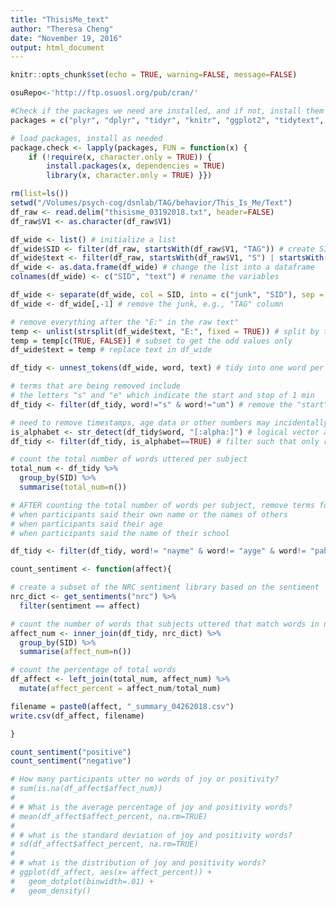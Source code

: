 ```yaml
---
title: "ThisisMe_text"
author: "Theresa Cheng"
date: "November 19, 2016"
output: html_document
---
```


```r
knitr::opts_chunk$set(echo = TRUE, warning=FALSE, message=FALSE)
```

```r
osuRepo<-'http://ftp.osuosl.org/pub/cran/'

#Check if the packages we need are installed, and if not, install them
packages = c("plyr", "dplyr", "tidyr", "knitr", "ggplot2", "tidytext", "stringr")

# load packages, install as needed
package.check <- lapply(packages, FUN = function(x) {
    if (!require(x, character.only = TRUE)) {
        install.packages(x, dependencies = TRUE)
        library(x, character.only = TRUE) }})
```

```r
rm(list=ls())
setwd("/Volumes/psych-cog/dsnlab/TAG/behavior/This_Is_Me/Text")
df_raw <- read.delim("thisisme_03192018.txt", header=FALSE) 
df_raw$V1 <- as.character(df_raw$V1)

df_wide <- list() # initialize a list
df_wide$SID <- filter(df_raw, startsWith(df_raw$V1, "TAG")) # create SID var w/ lines starting with "T"
df_wide$text <- filter(df_raw, startsWith(df_raw$V1, "S") | startsWith(df_raw$V1, "0")) # create text var w/ lines that start with S; a few typos without the word S, so I start with "0" sometimes
df_wide <- as.data.frame(df_wide) # change the list into a dataframe
colnames(df_wide) <- c("SID", "text") # rename the variables

df_wide <- separate(df_wide, col = SID, into = c("junk", "SID"), sep = "G") # separate TAG from the SIDs
df_wide <- df_wide[,-1] # remove the junk, e.g., "TAG" column

# remove everything after the "E:" in the raw text"
temp <- unlist(strsplit(df_wide$text, "E:", fixed = TRUE)) # split by the E: character, then unlist the strsplit output
temp = temp[c(TRUE, FALSE)] # subset to get the odd values only
df_wide$text = temp # replace text in df_wide

df_tidy <- unnest_tokens(df_wide, word, text) # tidy into one word per line
```

```r

# terms that are being removed include 
# the letters "s" and "e" which indicate the start and stop of 1 min
df_tidy <- filter(df_tidy, word!="s" & word!="um") # remove the "start" labels

# need to remove timestamps, age data or other numbers may incidentally be removed
is_alphabet <- str_detect(df_tidy$word, "[:alpha:]") # logical vector answering the question: is it composed of letters from the alphabet?
df_tidy <- filter(df_tidy, is_alphabet==TRUE) # filter such that only rows with letters of the alphabet are present

# count the total number of words uttered per subject
total_num <- df_tidy %>% 
  group_by(SID) %>%
  summarise(total_num=n()) 

# AFTER counting the total number of words per subject, remove terms for privacy:
# when participants said their own name or the names of others
# when participants said their age
# when participants said the name of their school 

df_tidy <- filter(df_tidy, word!= "nayme" & word!= "ayge" & word!= "pahuse" & word!= "NOS" & word!= "nos" & word!= "incomp" & word!= "birfdate")

```

```r

count_sentiment <- function(affect){

# create a subset of the NRC sentiment library based on the sentiment
nrc_dict <- get_sentiments("nrc") %>% 
  filter(sentiment == affect)

# count the number of words that subjects uttered that match words in nrcjoy library
affect_num <- inner_join(df_tidy, nrc_dict) %>% 
  group_by(SID) %>% 
  summarise(affect_num=n())

# count the percentage of total words
df_affect <- left_join(total_num, affect_num) %>% 
  mutate(affect_percent = affect_num/total_num)

filename = paste0(affect, "_summary_04262018.csv")
write.csv(df_affect, filename)

}

count_sentiment("positive")
count_sentiment("negative")
```

```r
# How many participants utter no words of joy or positivity?
# sum(is.na(df_affect$affect_num)) 
# 
# # What is the average percentage of joy and positivity words?
# mean(df_affect$affect_percent, na.rm=TRUE)
# 
# # what is the standard deviation of joy and positivity words? 
# sd(df_affect$affect_percent, na.rm=TRUE)
# 
# # what is the distribution of joy and positivity words?
# ggplot(df_affect, aes(x= affect_percent)) + 
#   geom_dotplot(binwidth=.01) +
#   geom_density()

```

